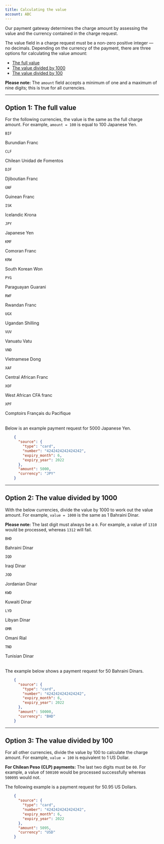 ```yaml
---
title: Calculating the value
account: ABC
---
```


Our payment gateway determines the charge amount by assessing the value and the currency contained in the charge request.

The value field in a charge request must be a non-zero positive integer — no decimals. Depending on the currency of the payment, there are three options for calculating the value amount:

*   [The full value](#Calculatingthevalue-fullvalue)
*   [The value divided by 1000](#Calculatingthevalue-valuediv1000)
*   [The value divided by 100](#Calculatingthevalue-valuediv100)

<TipBox variant="info">

**Please note:**
The `amount` field accepts a minimum of one and a maximum of nine digits; this is true for all currencies.

</TipBox>

---

## Option 1: The full value

For the following currencies, the value is the same as the full charge amount. For example, `amount = 100` is equal to 100 Japanese Yen.

<Table>
<TableHead headers={['Currency code', 'Currency name']} />
<TableBody>
<TableRow>
<TableCell>

`BIF`

</TableCell>
<TableCell>

Burundian Franc

</TableCell>
</TableRow>
<TableRow>
<TableCell>

`CLF`

</TableCell>
<TableCell>

Chilean Unidad de Fomentos

</TableCell>
</TableRow>
<TableRow>
<TableCell>

`DJF`

</TableCell>
<TableCell>

Djiboutian Franc

</TableCell>
</TableRow>
<TableRow>
<TableCell>

`GNF`

</TableCell>
<TableCell>

Guinean Franc

</TableCell>
</TableRow>
<TableRow>
<TableCell>

`ISK`

</TableCell>
<TableCell>

Icelandic Krona

</TableCell>
</TableRow>
<TableRow>
<TableCell>

`JPY`

</TableCell>
<TableCell>

Japanese Yen

</TableCell>
</TableRow>
<TableRow>
<TableCell>

`KMF`

</TableCell>
<TableCell>

Comoran Franc

</TableCell>
</TableRow>
<TableRow>
<TableCell>

`KRW`

</TableCell>
<TableCell>

South Korean Won

</TableCell>
</TableRow>
<TableRow>
<TableCell>

`PYG`

</TableCell>
<TableCell>

Paraguayan Guarani

</TableCell>
</TableRow>
<TableRow>
<TableCell>

`RWF`

</TableCell>
<TableCell>

Rwandan Franc

</TableCell>
</TableRow>
<TableRow>
<TableCell>

`UGX`

</TableCell>
<TableCell>

Ugandan Shilling

</TableCell>
</TableRow>
<TableRow>
<TableCell>

`VUV`

</TableCell>
<TableCell>

Vanuatu Vatu

</TableCell>
</TableRow>
<TableRow>
<TableCell>

`VND`

</TableCell>
<TableCell>

Vietnamese Dong

</TableCell>
</TableRow>
<TableRow>
<TableCell>

`XAF`

</TableCell>
<TableCell>

Central African Franc

</TableCell>
</TableRow>
<TableRow>
<TableCell>

`XOF`

</TableCell>
<TableCell>

West African CFA franc

</TableCell>
</TableRow>
<TableRow>
<TableCell>

`XPF`

</TableCell>
<TableCell>

Comptoirs Français du Pacifique

</TableCell>
</TableRow>

</TableBody>
</Table>

Below is an example payment request for 5000 Japanese Yen.

```json
    {
      "source": {
        "type": "card",
        "number": "4242424242424242",
        "expiry_month": 6,
        "expiry_year": 2022
      },
      "amount": 5000,
      "currency": "JPY"
    }
```

---

## Option 2: The value divided by 1000

With the below currencies, divide the value by 1000 to work out the value amount. For example, `value = 1000` is the same as 1 Bahraini Dinar.

<TipBox variant="info">

**Please note:**
The last digit must always be a `0`. For example, a value of `1310` would be processed, whereas `1312` will fail.

</TipBox>

<Table>
<TableHead headers={['Currency code', 'Currency name']} />
<TableBody>
<TableRow>
<TableCell>

`BHD`

</TableCell>
<TableCell>

Bahraini Dinar

</TableCell>
</TableRow>
<TableRow>
<TableCell>

`IQD`

</TableCell>
<TableCell>

Iraqi Dinar

</TableCell>
</TableRow>
<TableRow>
<TableCell>

`JOD`

</TableCell>
<TableCell>

Jordanian Dinar

</TableCell>
</TableRow>
<TableRow>
<TableCell>

`KWD`

</TableCell>
<TableCell>

Kuwaiti Dinar

</TableCell>
</TableRow>
<TableRow>
<TableCell>

`LYD`

</TableCell>
<TableCell>

Libyan Dinar

</TableCell>
</TableRow>
<TableRow>
<TableCell>

`OMR`

</TableCell>
<TableCell>

Omani Rial

</TableCell>
</TableRow>
<TableRow>
<TableCell>

`TND`

</TableCell>
<TableCell>

Tunisian Dinar

</TableCell>
</TableRow>
</TableBody>
</Table>

The example below shows a payment request for 50 Bahraini Dinars.

```json
    {
      "source": {
        "type": "card",
        "number": "4242424242424242",
        "expiry_month": 6,
        "expiry_year": 2022
      },
      "amount": 50000,
      "currency": "BHD"
    }
```

---

## Option 3: The value divided by 100

For all other currencies, divide the value by 100 to calculate the charge amount. For example, `value = 100` is equivalent to 1 US Dollar.

<TipBox variant="note">

**For Chilean Peso (CLP) payments:**
The last two digits must be `00`. For example, a value of `500100` would be processed successfully whereas `500095` would not.

</TipBox>

The following example is a payment request for 50.95 US Dollars.

```json
    {
      "source": {
        "type": "card",
        "number": "4242424242424242",
        "expiry_month": 6,
        "expiry_year": 2022
      },
      "amount": 5095,
      "currency": "USD"
    }
```
